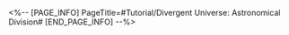 <%-- [PAGE_INFO]
PageTitle=#Tutorial/Divergent Universe: Astronomical Division#
[END_PAGE_INFO] --%>
{{Tutorial
|sort      = 933502
|title     = Divergent Universe: Astronomical Division
|subtitle  = 
|type      = Simulated Universe
|about     = 
|image1    = Tutorial Divergent Universe Astronomical Division 1.png{{subst:void|<!--$UPLOAD:<<SpriteOutput/TutorialPic/TutorialPage_933502.png>-<Tutorial Divergent Universe Astronomical Division 1.png>-<Tutorial Files>>-->}}
|text1     = In Star-Pioneer Mode, you can only enter the protocol level matching your Astronomical Division. You will {{Color|h|nobold=1|light Cognoculi}} after passing stages and will {{Color|h|nobold=1|extinguish Cognoculi}} if you do not successfully finalize.
|image2    = Tutorial Divergent Universe Astronomical Division 2.png{{subst:void|<!--$UPLOAD:<<SpriteOutput/TutorialPic/TutorialPage_933503.png>-<Tutorial Divergent Universe Astronomical Division 2.png>-<Tutorial Files>>-->}}
|text2     = When you have enough Cognoculi, you can raise your Astronomical Division. When the {{Color|h|nobold=1|Cognoculi is completely extinguished}}, your Astronomical Division will not decrease after a failed challenge.
|image3    = Tutorial Divergent Universe Astronomical Division 3.png{{subst:void|<!--$UPLOAD:<<SpriteOutput/TutorialPic/TutorialPage_933505.png>-<Tutorial Divergent Universe Astronomical Division 3.png>-<Tutorial Files>>-->}}
|text3     = After reaching a specific level in the previous topic of Divergent Universe, you can obtain extra Cognoculi when you raise your Astronomical Division in this period's Divergent Universe. This effect is disabled when high Astronomical Division is achieved.
}}